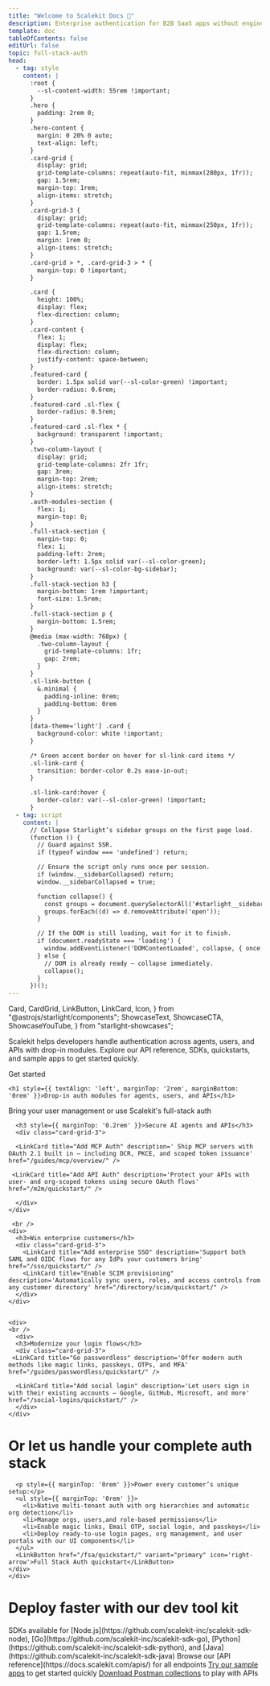 ```yaml
---
title: "Welcome to Scalekit Docs 👋"
description: Enterprise authentication for B2B SaaS apps without engineering overhead
template: doc
tableOfContents: false
editUrl: false
topic: full-stack-auth
head:
  - tag: style
    content: |
      :root {
        --sl-content-width: 55rem !important;
      }
      .hero {
        padding: 2rem 0;
      }
      .hero-content {
        margin: 0 20% 0 auto;
        text-align: left;
      }
      .card-grid {
        display: grid;
        grid-template-columns: repeat(auto-fit, minmax(280px, 1fr));
        gap: 1.5rem;
        margin-top: 1rem;
        align-items: stretch;
      }
      .card-grid-3 {
        display: grid;
        grid-template-columns: repeat(auto-fit, minmax(250px, 1fr));
        gap: 1.5rem;
        margin: 1rem 0;
        align-items: stretch;
      }
      .card-grid > *, .card-grid-3 > * {
        margin-top: 0 !important;
      }

      .card {
        height: 100%;
        display: flex;
        flex-direction: column;
      }
      .card-content {
        flex: 1;
        display: flex;
        flex-direction: column;
        justify-content: space-between;
      }
      .featured-card {
        border: 1.5px solid var(--sl-color-green) !important;
        border-radius: 0.6rem;
      }
      .featured-card .sl-flex {
        border-radius: 0.5rem;
      }
      .featured-card .sl-flex * {
        background: transparent !important;
      }
      .two-column-layout {
        display: grid;
        grid-template-columns: 2fr 1fr;
        gap: 3rem;
        margin-top: 2rem;
        align-items: stretch;
      }
      .auth-modules-section {
        flex: 1;
        margin-top: 0;
      }
      .full-stack-section {
        margin-top: 0;
        flex: 1;
        padding-left: 2rem;
        border-left: 1.5px solid var(--sl-color-green);
        background: var(--sl-color-bg-sidebar);
      }
      .full-stack-section h3 {
        margin-bottom: 1rem !important;
        font-size: 1.5rem;
      }
      .full-stack-section p {
        margin-bottom: 1.5rem;
      }
      @media (max-width: 768px) {
        .two-column-layout {
          grid-template-columns: 1fr;
          gap: 2rem;
        }
      }
      .sl-link-button {
        &.minimal {
          padding-inline: 0rem;
          padding-bottom: 0rem
        }
      }
      [data-theme='light'] .card {
        background-color: white !important;
      }

      /* Green accent border on hover for sl-link-card items */
      .sl-link-card {
        transition: border-color 0.2s ease-in-out;
      }

      .sl-link-card:hover {
        border-color: var(--sl-color-green) !important;
      }
  - tag: script
    content: |
      // Collapse Starlight’s sidebar groups on the first page load.
      (function () {
        // Guard against SSR.
        if (typeof window === 'undefined') return;

        // Ensure the script only runs once per session.
        if (window.__sidebarCollapsed) return;
        window.__sidebarCollapsed = true;

        function collapse() {
          const groups = document.querySelectorAll('#starlight__sidebar details[open]');
          groups.forEach((d) => d.removeAttribute('open'));
        }

        // If the DOM is still loading, wait for it to finish.
        if (document.readyState === 'loading') {
          window.addEventListener('DOMContentLoaded', collapse, { once: true });
        } else {
          // DOM is already ready – collapse immediately.
          collapse();
        }
      })();
---
```


  Card,
  CardGrid,
  LinkButton,
  LinkCard,
  Icon,
} from "@astrojs/starlight/components";
  ShowcaseText,
  ShowcaseCTA,
  ShowcaseYouTube,
} from "starlight-showcases";

<div class="hero-content">

Scalekit helps developers handle authentication across agents, users, and APIs with drop-in modules.
Explore our API reference, SDKs, quickstarts, and sample apps to get started quickly.


<LinkButton href="/fsa/quickstart" variant="primary" icon='rocket'>
  Get started
</LinkButton>
</div>

  <div class="auth-modules-section" id="auth-modules">

    <h1 style={{ textAlign: 'left', marginTop: '2rem', marginBottom: '0rem' }}>Drop-in auth modules for agents, users, and APIs</h1>
   <p style={{ textAlign: 'left', marginBottom: '2rem', marginTop: '0.3rem' }}>Bring your user management or use Scalekit's full-stack auth</p>

      <h3 style={{ marginTop: '0.2rem' }}>Secure AI agents and APIs</h3>
      <div class="card-grid-3">

      <LinkCard title="Add MCP Auth" description=' Ship MCP servers with OAuth 2.1 built in — including DCR, PKCE, and scoped token issuance' href="/guides/mcp/overview/" />

     <LinkCard title="Add API Auth" description='Protect your APIs with user- and org-scoped tokens using secure OAuth flows' href="/m2m/quickstart/" />

      </div>
    </div>

     <br />
    <div>
      <h3>Win enterprise customers</h3>
      <div class="card-grid-3">
        <LinkCard title="Add enterprise SSO" description='Support both SAML and OIDC flows for any IdPs your customers bring' href="/sso/quickstart/" />
        <LinkCard title="Enable SCIM provisioning" description='Automatically sync users, roles, and access controls from any customer directory' href="/directory/scim/quickstart/" />
      </div>
    </div>


    <div>
    <br />
      <div>
      <h3>Modernize your login flows</h3>
      <div class="card-grid-3">
     <LinkCard title="Go passwordless" description='Offer modern auth methods like magic links, passkeys, OTPs, and MFA' href="/guides/passwordless/quickstart/" />

      <LinkCard title="Add social login" description='Let users sign in with their existing accounts — Google, GitHub, Microsoft, and more' href="/social-logins/quickstart/" />
      </div>
    </div>

   <h1 style={{ textAlign: 'left', marginTop: '3rem', marginBottom: '0rem' }}>Or let us handle your complete auth stack</h1>
    <div>
      <div>

      <p style={{ marginTop: '0rem' }}>Power every customer’s unique setup:</p>
      <ul style={{ marginTop: '0rem' }}>
        <li>Native multi-tenant auth with org hierarchies and automatic org detection</li>
        <li>Manage orgs, users,and role-based permissions</li>
        <li>Enable magic links, Email OTP, social login, and passkeys</li>
        <li>Deploy ready-to-use login pages, org management, and user portals with our UI components</li>
      </ul>
      <LinkButton href="/fsa/quickstart/" variant="primary" icon='right-arrow'>Full Stack Auth quickstart</LinkButton>
    </div>
    </div>

  </div>

# Deploy faster with our dev tool kit

<div class="card-grid">

<Card title="SDKs & APIs">
  <SimpleList>
    <CheckItem iconName="seti:webpack">
      SDKs available for [Node.js](https://github.com/scalekit-inc/scalekit-sdk-node), [Go](https://github.com/scalekit-inc/scalekit-sdk-go), [Python](https://github.com/scalekit-inc/scalekit-sdk-python), and [Java](https://github.com/scalekit-inc/scalekit-sdk-java)
    </CheckItem>
    <CheckItem iconName="seti:pipeline">
      Browse our [API reference](https://docs.scalekit.com/apis/) for all endpoints
    </CheckItem>
  </SimpleList>
</Card>

<Card title="Build faster">
  <SimpleList>
    <CheckItem iconName="github">
      <a href="https://github.com/orgs/scalekit-developers/repositories">Try our sample apps</a> to get started quickly
    </CheckItem>
    <CheckItem iconName="document">
      <a href="https://github.com/scalekit-developers/api-collections">Download Postman collections</a> to play with APIs
    </CheckItem>
  </SimpleList>
</Card>

</div>

<Footer />
